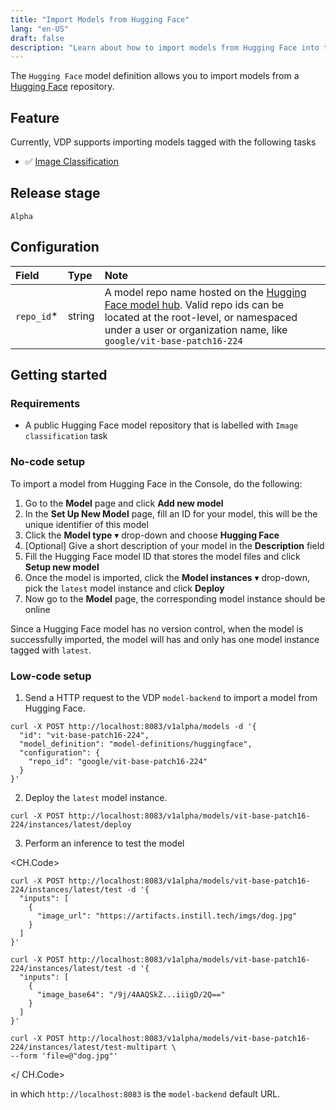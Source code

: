 ```yaml
---
title: "Import Models from Hugging Face"
lang: "en-US"
draft: false
description: "Learn about how to import models from Hugging Face into the open-source visual data ETL tool VDP https://github.com/instill-ai/vdp"
---
```


The `Hugging Face` model definition allows you to import models from a [Hugging Face](https://huggingface.co/models) repository.

## Feature

Currently, VDP supports importing models tagged with the following tasks

- ✅ [Image Classification](https://huggingface.co/models?pipeline_tag=image-classification&sort=downloads)

## Release stage

`Alpha`

## Configuration

| Field       | Type   | Note                                                                                                                                                                                                                          |
| :---------- | :----- | :---------------------------------------------------------------------------------------------------------------------------------------------------------------------------------------------------------------------------- |
| `repo_id`\* | string | A model repo name hosted on the [Hugging Face model hub](https://huggingface.co/models). Valid repo ids can be located at the root-level, or namespaced under a user or organization name, like `google/vit-base-patch16-224` |

## Getting started

### Requirements

- A public Hugging Face model repository that is labelled with `Image classification` task

### No-code setup

To import a model from Hugging Face in the Console, do the following:

1. Go to the **Model** page and click **Add new model**
2. In the **Set Up New Model** page, fill an ID for your model, this will be the unique identifier of this model
3. Click the **Model type** ▾ drop-down and choose **Hugging Face**
4. [Optional] Give a short description of your model in the **Description** field
5. Fill the Hugging Face model ID that stores the model files and click **Setup new model**
6. Once the model is imported, click the **Model instances** ▾ drop-down, pick the `latest` model instance and click **Deploy**
7. Now go to the **Model** page, the corresponding model instance should be online

Since a Hugging Face model has no version control, when the model is successfully imported, the model will has and only has one model instance tagged with `latest`.

### Low-code setup

1. Send a HTTP request to the VDP `model-backend` to import a model from Hugging Face.

```shellscript cURL
curl -X POST http://localhost:8083/v1alpha/models -d '{
  "id": "vit-base-patch16-224",
  "model_definition": "model-definitions/huggingface",
  "configuration": {
    "repo_id": "google/vit-base-patch16-224"
  }
}'
```

2. Deploy the `latest` model instance.

```shellscript cURL
curl -X POST http://localhost:8083/v1alpha/models/vit-base-patch16-224/instances/latest/deploy
```

3. Perform an inference to test the model

<CH.Code>

```shellscript cURL(url)
curl -X POST http://localhost:8083/v1alpha/models/vit-base-patch16-224/instances/latest/test -d '{
  "inputs": [
    {
      "image_url": "https://artifacts.instill.tech/imgs/dog.jpg"
    }
  ]
}'
```

```shellscript cURL(base64)
curl -X POST http://localhost:8083/v1alpha/models/vit-base-patch16-224/instances/latest/test -d '{
  "inputs": [
    {
      "image_base64": "/9j/4AAQSkZ...iiigD/2Q=="
    }
  ]
}'
```

```shellscript cURL(multipart)
curl -X POST http://localhost:8083/v1alpha/models/vit-base-patch16-224/instances/latest/test-multipart \
--form 'file=@"dog.jpg"'
```

</ CH.Code>

in which `http://localhost:8083` is the `model-backend` default URL.
